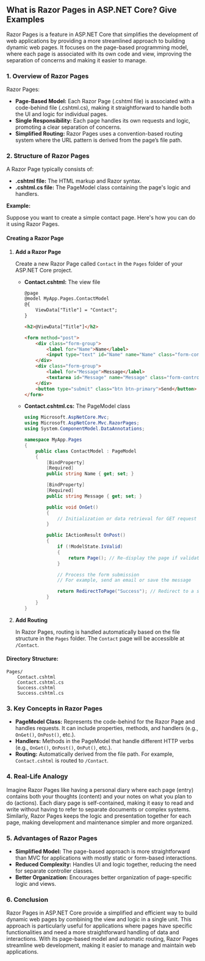 ## What is Razor Pages in ASP.NET Core? Give Examples
Razor Pages is a feature in ASP.NET Core that simplifies the development of web applications by providing a more streamlined approach to building dynamic web pages. It focuses on the page-based programming model, where each page is associated with its own code and view, improving the separation of concerns and making it easier to manage.

### **1. Overview of Razor Pages**

Razor Pages:

- **Page-Based Model:** Each Razor Page (.cshtml file) is associated with a code-behind file (.cshtml.cs), making it straightforward to handle both the UI and logic for individual pages.
- **Single Responsibility:** Each page handles its own requests and logic, promoting a clear separation of concerns.
- **Simplified Routing:** Razor Pages uses a convention-based routing system where the URL pattern is derived from the page’s file path.

### **2. Structure of Razor Pages**

A Razor Page typically consists of:

- **.cshtml file:** The HTML markup and Razor syntax.
- **.cshtml.cs file:** The PageModel class containing the page's logic and handlers.

**Example:**

Suppose you want to create a simple contact page. Here's how you can do it using Razor Pages.

#### **Creating a Razor Page**

1. **Add a Razor Page**

   Create a new Razor Page called `Contact` in the `Pages` folder of your ASP.NET Core project.

   - **Contact.cshtml:** The view file

     ```html
     @page
     @model MyApp.Pages.ContactModel
     @{
         ViewData["Title"] = "Contact";
     }

     <h2>@ViewData["Title"]</h2>

     <form method="post">
         <div class="form-group">
             <label for="Name">Name</label>
             <input type="text" id="Name" name="Name" class="form-control" />
         </div>
         <div class="form-group">
             <label for="Message">Message</label>
             <textarea id="Message" name="Message" class="form-control"></textarea>
         </div>
         <button type="submit" class="btn btn-primary">Send</button>
     </form>
     ```

   - **Contact.cshtml.cs:** The PageModel class

     ```csharp
     using Microsoft.AspNetCore.Mvc;
     using Microsoft.AspNetCore.Mvc.RazorPages;
     using System.ComponentModel.DataAnnotations;

     namespace MyApp.Pages
     {
         public class ContactModel : PageModel
         {
             [BindProperty]
             [Required]
             public string Name { get; set; }

             [BindProperty]
             [Required]
             public string Message { get; set; }

             public void OnGet()
             {
                 // Initialization or data retrieval for GET request
             }

             public IActionResult OnPost()
             {
                 if (!ModelState.IsValid)
                 {
                     return Page(); // Re-display the page if validation fails
                 }

                 // Process the form submission
                 // For example, send an email or save the message

                 return RedirectToPage("Success"); // Redirect to a success page
             }
         }
     }
     ```

2. **Add Routing**

   In Razor Pages, routing is handled automatically based on the file structure in the `Pages` folder. The `Contact` page will be accessible at `/Contact`.

#### **Directory Structure:**

```
Pages/
    Contact.cshtml
    Contact.cshtml.cs
    Success.cshtml
    Success.cshtml.cs
```

### **3. Key Concepts in Razor Pages**

- **PageModel Class:** Represents the code-behind for the Razor Page and handles requests. It can include properties, methods, and handlers (e.g., `OnGet()`, `OnPost()`, etc.).
- **Handlers:** Methods in the PageModel that handle different HTTP verbs (e.g., `OnGet()`, `OnPost()`, `OnPut()`, etc.).
- **Routing:** Automatically derived from the file path. For example, `Contact.cshtml` is routed to `/Contact`.

### **4. Real-Life Analogy**

Imagine Razor Pages like having a personal diary where each page (entry) contains both your thoughts (content) and your notes on what you plan to do (actions). Each diary page is self-contained, making it easy to read and write without having to refer to separate documents or complex systems. Similarly, Razor Pages keeps the logic and presentation together for each page, making development and maintenance simpler and more organized.

### **5. Advantages of Razor Pages**

- **Simplified Model:** The page-based approach is more straightforward than MVC for applications with mostly static or form-based interactions.
- **Reduced Complexity:** Handles UI and logic together, reducing the need for separate controller classes.
- **Better Organization:** Encourages better organization of page-specific logic and views.

### **6. Conclusion**

Razor Pages in ASP.NET Core provide a simplified and efficient way to build dynamic web pages by combining the view and logic in a single unit. This approach is particularly useful for applications where pages have specific functionalities and need a more straightforward handling of data and interactions. With its page-based model and automatic routing, Razor Pages streamline web development, making it easier to manage and maintain web applications.